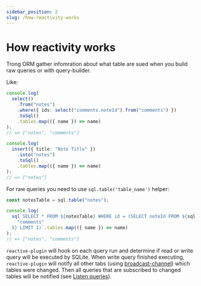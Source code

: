 ```yaml
---
sidebar_position: 2
slug: /how-reactivity-works
---
```


# How reactivity works

Trong ORM gather infomration about what table are sued when you build raw queries or with query-builder.

Like:

```typescript
console.log(
  select()
    .from("notes")
    .where({ ids: select("comments.noteId").from("comments") })
    .toSql()
    .tables.map(({ name }) => name)
);
// => ["notes", "comments"]

console.log(
  insert({ title: "Note Title" })
    .into("notes")
    .toSql()
    .tables.map(({ name }) => name)
);
// => ["notes"]
```

For raw queries you need to use `sql.table('table_name')` helper:

```typescript
const notesTable = sql.table("notes");

console.log(
  sql`SELECT * FROM ${notesTable} WHERE id = (SELECT noteId FROM ${sql.table(
    "comments"
  )} LIMIT 1)`.tables.map(({ name }) => name)
);
// => ["notes", "comments"]
```

`reactive-plugin` will hook on each query run and determine if read or write query will be executed by SQLite.
When write query finished executing, `reactive-plugin` will notify all other tabs (using [broadcast-channel](https://github.com/pubkey/broadcast-channel)) which tables were changed.
Then all queries that are subscribed to changed tables will be notified (see [Listen queries](/listen-queries)).

